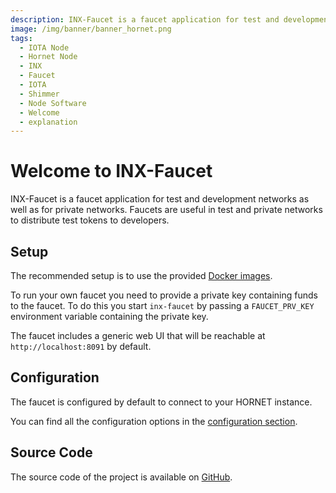 ```yaml
---
description: INX-Faucet is a faucet application for test and development networks as well as for private networks.
image: /img/banner/banner_hornet.png
tags:
  - IOTA Node
  - Hornet Node
  - INX
  - Faucet
  - IOTA
  - Shimmer
  - Node Software
  - Welcome
  - explanation
---
```


# Welcome to INX-Faucet

INX-Faucet is a faucet application for test and development networks as well as for private networks.
Faucets are useful in test and private networks to distribute test tokens to developers.

## Setup

The recommended setup is to use the provided [Docker images](https://hub.docker.com/r/iotaledger/inx-faucet).

To run your own faucet you need to provide a private key containing funds to the faucet. To do this you start `inx-faucet` by passing a `FAUCET_PRV_KEY` environment variable containing the private key.

The faucet includes a generic web UI that will be reachable at `http://localhost:8091` by default.

## Configuration

The faucet is configured by default to connect to your HORNET instance.

You can find all the configuration options in the [configuration section](configuration.md).

## Source Code

The source code of the project is available on [GitHub](https://github.com/iotaledger/inx-faucet).
